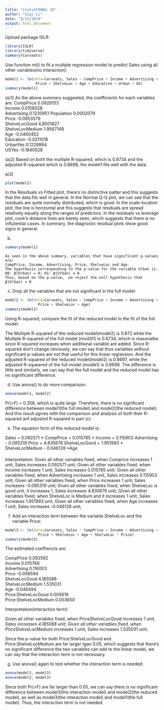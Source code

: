 ```yaml
---
title: "stats415HW2，Q2"
author: "Siqi Li"
date: "9/15/2019"
output: html_document
---
```


Upload package ISLR:
```r
library(ISLR)
library(tidyverse)
summary(Carseats)
```


Use function ml() to fit a multiple regression model to predict Sales 
using all other vairables(no interaction):
```r
model1 <- lm(data=Carseats, Sales ~ CompPrice + Income + Advertising + Population + 
              Price + ShelveLoc + Age + Education + Urban + US)
summary(model1)

```
(a)1)
As the above summary suggested, the coefficients for each variables are:
CompPrice        0.0928153  
Income           0.0158028  
Advertising      0.1230951 
Population       0.0002079   
Price           -0.0953579  
ShelveLocGood    4.8501827  
ShelveLocMedium  1.9567148  
Age             -0.0460452  
Education       -0.0211018      
UrbanYes         0.1228864      
USYes           -0.1840928  

(a)2) 
Based on both the multiple R-squared, which is 0.8734 and the adjusted R-squared which is 0.8698, the model1 fits well with the data.

a)3)
```r
plot(model1)
```
In the Residuals vs Fitted plot, there's no distinctive patter and this suggests that the data fits well in general.
In the Normal Q-Q plot, we can see that the residuals are quite normally distributed, which is good.
In the scale-location plot, the line is horizontal and this suggests that residuals are spread relatively equally along the ranges of predictors.
In the residuals vs leverage plot, cook's distance lines are barely seen, whcih suggests that there is no influtential cases.
In summary, the diagnostic residual plots show good signs in general.

(b)
```r
summary(model1)
```
    As seen in the above summary, variables that have significant p-values are:
    CompPrice, Income, Advertising, Price, ShelveLoc and Age.
    The hypothesis corresponding to the p-value for the variable Urban is:
    H0: β(Urban) = 0; H1: β(Urban) ≠ 0
    Thus, based on the p-value,  we reject the null hypothesis that β(Urban) = 0
    
(c) Drop all the variables that are not significant in the full model:
```r
model2 <- lm(data=Carseats, Sales ~ CompPrice + Income + Advertising + 
               Price + ShelveLoc + Age)
summary(model2)
```

Using R-squared, compare the fit of the reduced model to the fit of the full model:

The Multiple R-squared of the reduced model(model2) is 0.872 while the Multiple R-squared of the full model (mod3l1) is 0.8734, which is reasonalbe since R-squared increases when additional variable are added. Since R-squared don't change obviously, we can say that thos variables without significant p-values are not that useful for this linear regression.
And the adjusted R-squared of the reduced model(model2) is 0.8697, while the adjusted R-squeared of the full model (modle1) is 0.8698. The difference is little and similarly, we can say that the full model and the reduced model has no siginificant difference.

(d) Use anova() to do more comparison:

```r
anova(model1, model2)
```

Pr(>F) = 0.358, which is quite large. Therefore, there is no significant difference between model1(the full model) and model2(the reduced model).
And this result agrres with the comparison and analysis of both their R-squared anf adjusted R-squared in part (c) 

(e) The equation form of the reduced model is:

 Sales = 0.092571 * CompPrice +  0.015785 * Income + 0.115903 *Advertising - 0.095319 Price + 
         4.835676 * ShelveLocGood + 1.951993 * ShelveLocMedium - 0.046128 *Age
<div style="margin-bottom:20px;">
</div>
Interpretation:
Given all other variables fixed, when Comprice increases 1 unit, Sales increases 0.092571 unit;
Given all other variables fixed, when Income increases 1 unit, Sales increases 0.015785 unit;
Given all other variables fixed, when Advertising increases 1 unit, Sales increases 0.115903 unit;
Given all other variables fixed, when Price increases 1 unit, Sales increases -0.095319 unit;
Given all other variables fixed, when ShelveLoc is good unit, it increases 1, Sales increases 4.835676 unit;
Given all other variables fixed, when ShelveLoc is Medium and it increases 1 unit, Sales increases 1.951993 unit;
Given all other variables fixed, when Age increases 1 unit, Sales increases -0.046128 unit;

(f) Add an interaction term between the variable ShelveLoc and the variable Price:
```r
model3 <- lm(data=Carseats, Sales ~ CompPrice + Income + Advertising + 
               Price + ShelveLoc + Age + ShelveLoc * Price)
summary(model3)
```
The esitmated coeffiencts are:

CompPrice              0.092592   
Income                 0.015766   
Advertising            0.116003   
Price                 -0.098594   
ShelveLocGood          4.185088   
ShelveLocMedium        1.535031   
Age                   -0.046494   
Price:ShelveLocGood    0.005619     
Price:ShelveLocMedium  0.003650   

Interpretation(interaction term):

Given all other variables fixed, when Price*ShelveLocGood increases 1 unit, Sales increases 4.185088 unit;
Given all other variables fixed, when Price*ShelveLocMedium increases 1 unit, Sales increases 1.535031 unit;

Since the p-value for both Price:ShelveLocGood and Price:ShelveLocMedium are far larger tgan 0.05, which suggests that there's no significant difference the two variables can add to the linear model, we can say that the interaction term is not necessary.

(g) Use anova() again to test whether the interaction term is needed:
```r
anova(model1, model3)
anova(model2, model3)
```

Since both Pr(>F) are far larger than 0.05, we can say there is no significant difference between model3(the interaction model) and model2(the reduced model), as well as model3(the interaction model) and model1(the full model). Thus, the interaction term is not needed.









